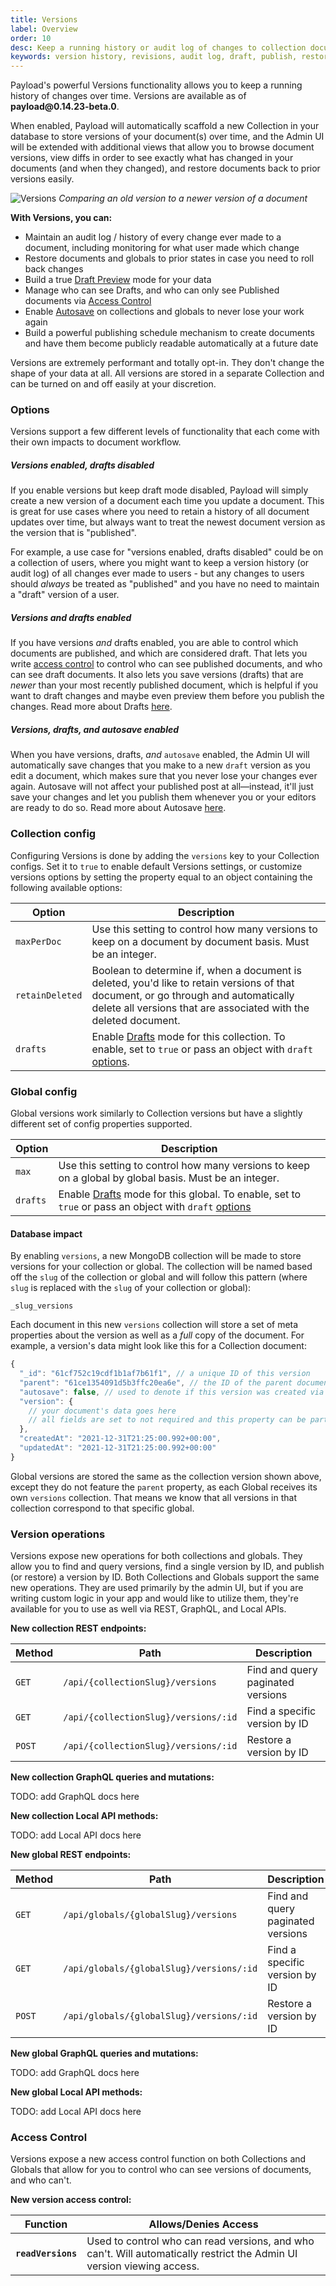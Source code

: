 ```yaml
---
title: Versions
label: Overview
order: 10
desc: Keep a running history or audit log of changes to collection documents and globals.
keywords: version history, revisions, audit log, draft, publish, restore, autosave, Content Management System, cms, headless, javascript, node, react, express
---
```


<Banner>
  Payload's powerful Versions functionality allows you to keep a running history of changes over time. Versions are available as of <strong>payload@0.14.23-beta.0</strong>.
</Banner>

When enabled, Payload will automatically scaffold a new Collection in your database to store versions of your document(s) over time, and the Admin UI will be extended with additional views that allow you to browse document versions, view diffs in order to see exactly what has changed in your documents (and when they changed), and restore documents back to prior versions easily.

![Versions](/images/docs/versions.png)
*Comparing an old version to a newer version of a document*

**With Versions, you can:**

- Maintain an audit log / history of every change ever made to a document, including monitoring for what user made which change
- Restore documents and globals to prior states in case you need to roll back changes
- Build a true [Draft Preview](/docs/versions/drafts) mode for your data
- Manage who can see Drafts, and who can only see Published documents via [Access Control](/docs/access-control/overview)
- Enable [Autosave](/docs/versions/autosave) on collections and globals to never lose your work again
- Build a powerful publishing schedule mechanism to create documents and have them become publicly readable automatically at a future date

<Banner type="success">
	Versions are extremely performant and totally opt-in. They don't change the shape of your data at all. All versions are stored in a separate Collection and can be turned on and off easily at your discretion.
</Banner>

### Options

Versions support a few different levels of functionality that each come with their own impacts to document workflow.

##### Versions enabled, drafts disabled

If you enable versions but keep draft mode disabled, Payload will simply create a new version of a document each time you update a document. This is great for use cases where you need to retain a history of all document updates over time, but always want to treat the newest document version as the version that is "published".

For example, a use case for "versions enabled, drafts disabled" could be on a collection of users, where you might want to keep a version history (or audit log) of all changes ever made to users - but any changes to users should _always_ be treated as "published" and you have no need to maintain a "draft" version of a user.

##### Versions and drafts enabled

If you have versions _and_ drafts enabled, you are able to control which documents are published, and which are considered draft. That lets you write [access control](/docs/access-control/overview) to control who can see published documents, and who can see draft documents. It also lets you save versions (drafts) that are _newer_ than your most recently published document, which is helpful if you want to draft changes and maybe even preview them before you publish the changes. Read more about Drafts [here](/docs/versions/drafts).

##### Versions, drafts, and autosave enabled

When you have versions, drafts, _and_ `autosave` enabled, the Admin UI will automatically save changes that you make to a new `draft` version as you edit a document, which makes sure that you never lose your changes ever again. Autosave will not affect your published post at all—instead, it'll just save your changes and let you publish them whenever you or your editors are ready to do so. Read more about Autosave [here](/docs/versions/autosave).

### Collection config

Configuring Versions is done by adding the `versions` key to your Collection configs. Set it to `true` to enable default Versions settings, or customize versions options by setting the property equal to an object containing the following available options:

| Option                       | Description  |
| ---------------------------- | -------------|
| `maxPerDoc`                  | Use this setting to control how many versions to keep on a document by document basis. Must be an integer. |
| `retainDeleted`              | Boolean to determine if, when a document is deleted, you'd like to retain versions of that document, or go through and automatically delete all versions that are associated with the deleted document. |
| `drafts `                    | Enable [Drafts](/docs/versions/drafts) mode for this collection. To enable, set to `true` or pass an object with `draft` [options](/docs/versions/drafts#options). |


### Global config

Global versions work similarly to Collection versions but have a slightly different set of config properties supported.

| Option    | Description  |
| --------- | -------------|
| `max`     | Use this setting to control how many versions to keep on a global by global basis. Must be an integer. |
| `drafts`  | Enable [Drafts](/docs/versions/drafts) mode for this global. To enable, set to `true` or pass an object with `draft` [options](/docs/versions/drafts#options) |


#### Database impact

By enabling `versions`, a new MongoDB collection will be made to store versions for your collection or global. The collection will be named based off the `slug` of the collection or global and will follow this pattern (where `slug` is replaced with the `slug` of your collection or global):

```
_slug_versions
```

Each document in this new `versions` collection will store a set of meta properties about the version as well as a _full_ copy of the document. For example, a version's data might look like this for a Collection document:

```js
{
  "_id": "61cf752c19cdf1b1af7b61f1", // a unique ID of this version
  "parent": "61ce1354091d5b3ffc20ea6e", // the ID of the parent document
  "autosave": false, // used to denote if this version was created via autosave
  "version": {
    // your document's data goes here
    // all fields are set to not required and this property can be partially complete
  },
  "createdAt": "2021-12-31T21:25:00.992+00:00",
  "updatedAt": "2021-12-31T21:25:00.992+00:00"
}
```

Global versions are stored the same as the collection version shown above, except they do not feature the `parent` property, as each Global receives its own `versions` collection. That means we know that all versions in that collection correspond to that specific global.

### Version operations

Versions expose new operations for both collections and globals. They allow you to find and query versions, find a single version by ID, and publish (or restore) a version by ID. Both Collections and Globals support the same new operations. They are used primarily by the admin UI, but if you are writing custom logic in your app and would like to utilize them, they're available for you to use as well via REST, GraphQL, and Local APIs.

**New collection REST endpoints:**

| Method   | Path                                 | Description                            |
| -------- | ------------------------------------ | -------------------------------------- |
| `GET`    | `/api/{collectionSlug}/versions`     | Find and query paginated versions      |
| `GET`    | `/api/{collectionSlug}/versions/:id` | Find a specific version by ID          |
| `POST`   | `/api/{collectionSlug}/versions/:id` | Restore a version by ID                |

**New collection GraphQL queries and mutations:**

TODO: add GraphQL docs here

**New collection Local API methods:**

TODO: add Local API docs here

**New global REST endpoints:**

| Method   | Path                                     | Description                            |
| -------- | ---------------------------------------- | -------------------------------------- |
| `GET`    | `/api/globals/{globalSlug}/versions`     | Find and query paginated versions      |
| `GET`    | `/api/globals/{globalSlug}/versions/:id` | Find a specific version by ID          |
| `POST`   | `/api/globals/{globalSlug}/versions/:id` | Restore a version by ID                |

**New global GraphQL queries and mutations:**

TODO: add GraphQL docs here

**New global Local API methods:**

TODO: add Local API docs here

### Access Control

Versions expose a new access control function on both Collections and Globals that allow for you to control who can see versions of documents, and who can't.

**New version access control:**

| Function                 | Allows/Denies Access |
| ------------------------ | -------------------- |
| **`readVersions`**       | Used to control who can read versions, and who can't. Will automatically restrict the Admin UI version viewing access. |
